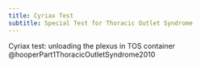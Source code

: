 ```yaml
---
title: Cyriax Test
subtitle: Special Test for Thoracic Outlet Syndrome
---
```



Cyriax test: unloading the plexus in TOS container @hooperPart1ThoracicOutletSyndrome2010